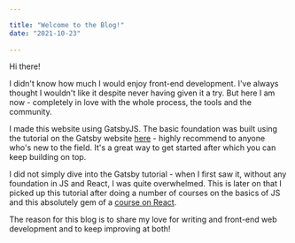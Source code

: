 ```yaml
---

title: "Welcome to the Blog!"
date: "2021-10-23"
  
---
```



Hi there!

I didn't know how much I would enjoy front-end development. I've always thought I wouldn't like it despite never having given it a try. But here I am now - completely in love with the whole process, the tools and the community.

I made this website using GatsbyJS. The basic foundation was built using the tutorial on the Gatsby website [here](https://www.gatsbyjs.com/docs/tutorial/) - highly recommend to anyone who's new to the field. It's a great way to get started after which you can keep building on top.

I did not simply dive into the Gatsby tutorial - when I first saw it, without any foundation in JS and React, I was quite overwhelmed. This is later on that I picked up this tutorial after doing a number of courses on the basics of JS and this absolutely gem of a [course on React](https://www.udemy.com/course/react-redux/).

The reason for this blog is to share my love for writing and front-end web development and to keep improving at both!   
